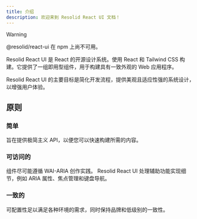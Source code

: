 ```yaml
---
title: 介绍
description: 欢迎来到 Resolid React UI 文档！
---
```


> [!WARNING]
> @resolid/react-ui 在 npm 上尚不可用。

Resolid React UI 是 React 的开源设计系统。使用 React 和 Tailwind CSS 构建。它提供了一组即用型组件，用于构建具有一致外观的 Web 应用程序。

Resolid React UI 的主要目标是简化开发流程，提供美观且适应性强的系统设计，以增强用户体验。

## 原则

### 简单

旨在提供极简主义 API，以便您可以快速构建所需的内容。

### 可访问的

组件尽可能遵循 WAI-ARIA 创作实践。 Resolid React UI 处理辅助功能实现细节，例如 ARIA 属性、焦点管理和键盘导航。

### 一致的

可配置性足以满足各种环境的需求，同时保持品牌和低级别的一致性。
